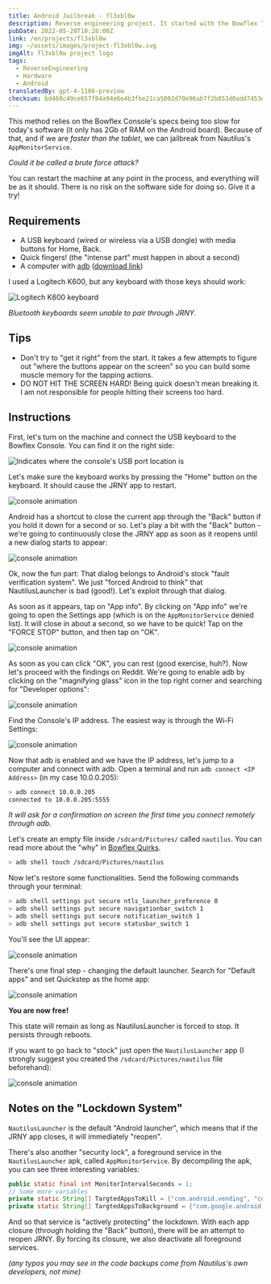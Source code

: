 ```yaml
---
title: Android Jailbreak - fl3xbl0w
description: Reverse engineering project. It started with the Bowflex Treadmill 22 but ended up being generalized for any Android machine sold by Nautilus Inc. (Nautilus, Bowflex, Schwinn).
pubDate: 2022-05-28T10:28:00Z
link: /en/projects/fl3xbl0w
img: ~/assets/images/project-fl3xbl0w.svg
imgAlt: fl3xbl0w project logo
tags:
  - ReverseEngineering
  - Hardware
  - Android
translatedBy: gpt-4-1106-preview
checksum: bd460c49ce657f84a94e6e4b3fbe21ca5002d70e96ab7f2b853d0add7453db64
---
```



This method relies on the Bowflex Console's specs being too slow for today's software (it only has 2Gb of RAM on the Android board). Because of that, and if we are _faster than the tablet_, we can jailbreak from Nautilus's `AppMonitorService`.

_Could it be called a brute force attack?_

You can restart the machine at any point in the process, and everything will be as it should. There is no risk on the software side for doing so. Give it a try!

## Requirements

- A USB keyboard (wired or wireless via a USB dongle) with media buttons for Home, Back.
- Quick fingers! (the "intense part" must happen in about a second)
- A computer with [adb](https://developer.android.com/studio/command-line/adb) ([download link](https://developer.android.com/studio/releases/platform-tools))

I used a Logitech K600, but any keyboard with those keys should work:

<Image src={LogiKeys} alt="Logitech K600 keyboard" format="webp" />

_Bluetooth keyboards seem unable to pair through JRNY._

## Tips

- Don't try to "get it right" from the start. It takes a few attempts to figure out "where the buttons appear on the screen" so you can build some muscle memory for the tapping actions.
- DO NOT HIT THE SCREEN HARD! Being quick doesn't mean breaking it. I am not responsible for people hitting their screens too hard.

## Instructions

First, let's turn on the machine and connect the USB keyboard to the Bowflex Console. You can find it on the right side:

<Image src={ConsoleUSB} alt="Indicates where the console's USB port location is" format="webp" />

Let's make sure the keyboard works by pressing the "Home" button on the keyboard. It should cause the JRNY app to restart.

<Image src={Console01} alt="console animation" format="webp" />

Android has a shortcut to close the current app through the "Back" button if you hold it down for a second or so.
Let's play a bit with the "Back" button - we're going to continuously close the JRNY app as soon as it reopens until a new dialog starts to appear:

<Image src={Console02} alt="console animation" format="webp" />

Ok, now the fun part: That dialog belongs to Android's stock "fault verification system". We just "forced Android to think" that NautilusLauncher is bad (good!). Let's exploit through that dialog.

As soon as it appears, tap on "App info". By clicking on "App info" we're going to open the Settings app (which is on the `AppMonitorService` denied list). It will close in about a second, so we have to be quick! Tap on the "FORCE STOP" button, and then tap on "OK".

<Image src={Console03} alt="console animation" format="webp" />

As soon as you can click "OK", you can rest (good exercise, huh?). Now let's proceed with the findings on Reddit. We're going to enable adb by clicking on the "magnifying glass" icon in the top right corner and searching for "Developer options":

<Image src={Console04} alt="console animation" format="webp" />

Find the Console's IP address. The easiest way is through the Wi-Fi Settings:

<Image src={Console05} alt="console animation" format="webp" />

Now that adb is enabled and we have the IP address, let's jump to a computer and connect with adb. Open a terminal and run `adb connect <IP Address>` (in my case 10.0.0.205):

```sh
> adb connect 10.0.0.205
connected to 10.0.0.205:5555
```

_It will ask for a confirmation on screen the first time you connect remotely through adb._

Let's create an empty file inside `/sdcard/Pictures/` called `nautilus`. You can read more about the "why" in [Bowflex Quirks](/en/projects/fl3xbl0w/quirks).

```sh
> adb shell touch /sdcard/Pictures/nautilus
```

Now let's restore some functionalities. Send the following commands through your terminal:

```sh
> adb shell settings put secure ntls_launcher_preference 0
> adb shell settings put secure navigationbar_switch 1
> adb shell settings put secure notification_switch 1
> adb shell settings put secure statusbar_switch 1
```

You'll see the UI appear:

<Image src={Console06} alt="console animation" format="webp" />

There's one final step - changing the default launcher. Search for "Default apps" and set Quickstep as the home app:

<Image src={Console07} alt="console animation" format="webp" />

**You are now free!**

This state will remain as long as NautilusLauncher is forced to stop. It persists through reboots.

If you want to go back to "stock" just open the `NautilusLauncher` app (I strongly suggest you created the `/sdcard/Pictures/nautilus` file beforehand):

<Image src={Console08} alt="console animation" format="webp" />

## Notes on the "Lockdown System"

`NautilusLauncher` is the default "Android launcher", which means that if the JRNY app closes, it will immediately "reopen".

There's also another "security lock", a foreground service in the `NautilusLauncher` apk, called `AppMonitorService`. By decompiling the apk, you can see three interesting variables:

```java
public static final int MonitorIntervalSeconds = 1;
// Some more variables
private static String[] TargtedAppsToKill = {"com.android.vending", "com.android.settings", "com.android.chrome", "com.google.android.gm", "com.google.android.youtube"};
private static String[] TargtedAppsToBackground = {"com.google.android.googlequicksearchbox:interactor", "com.google.android.googlequicksearchbox:search", "com.google.android.googlequicksearchbox", "com.android.launcher3", "com.google.android.inputmethod.latin"};
```

And so that service is "actively protecting" the lockdown. With each app closure (through holding the "Back" button), there will be an attempt to reopen JRNY. By forcing its closure, we also deactivate all foreground services.

_(any typos you may see in the code backups come from Nautilus's own developers, not mine)_
